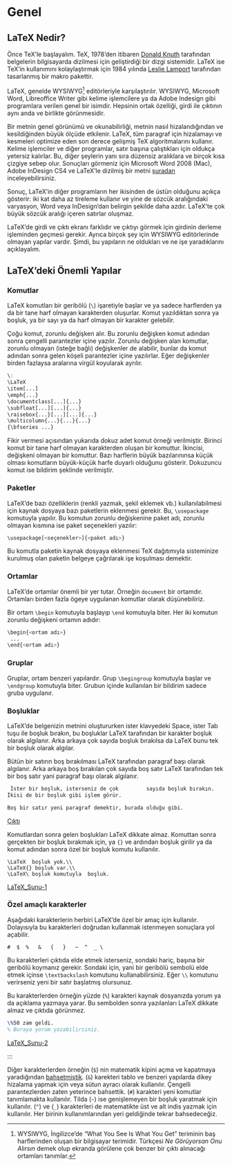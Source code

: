 \mainmatter

# Genel {#genel}


## LaTeX Nedir?

Önce TeX'le başlayalım. TeX, 1978'den
itibaren [Donald Knuth](https://www-cs-faculty.stanford.edu/~knuth/) tarafından belgelerin bilgisayarda dizilmesi
için geliştirdiği bir dizgi sistemidir.
LaTeX ise TeX'in kullanımını kolaylaştırmak için 1984 yılında [Leslie
Lamport](http://www.lamport.org/) tarafından tasarlanmış bir makro pakettir.

LaTeX, genelde WYSIWYG^[WYSIWYG, İngilizce'de "What You See Is What You Get" teriminin baş harflerinden oluşan bir bilgisayar terimidir. Türkçesi *Ne Görüyorsan Onu Alırsın* demek olup ekranda görülene çok benzer bir çıktı alınacağı ortamları tanımlar.] editörleriyle karşılaştırılır. WYSIWYG, Microsoft
Word, Libreoffice Writer gibi kelime işlemcilere ya da Adobe Indesign
gibi programlara verilen genel bir isimdir. Hepsinin ortak özelliği,
girdi ile çıktının aynı anda ve birlikte görünmesidir.


Bir metnin genel görünümü ve okunabilirliği, metnin nasıl
hizalandığından ve kesildiğinden büyük ölçüde etkilenir. LaTeX, tüm
paragraf için hizalamayı ve kesmeleri optimize eden son derece gelişmiş
TeX algoritmalarını kullanır. Kelime işlemciler ve diğer programlar,
satır başına çalıştıkları için oldukça yetersiz kalırlar. Bu, diğer
şeylerin yanı sıra düzensiz aralıklara ve birçok kısa çizgiye sebep
olur. Sonuçları görmeniz için Microsoft Word 2008 (Mac), Adobe InDesign
CS4 ve LaTeX'le dizilmiş bir metni [şuradan](http://www.rtznet.nl/zink/comparison.pdf) inceleyebilirsiniz.



Sonuç, LaTeX'in diğer programların her ikisinden de üstün olduğunu
açıkça gösterir: iki kat daha az tireleme kullanır ve yine de sözcük
aralığındaki varyasyon, Word veya InDesign'dan belirgin şekilde daha
azdır. LaTeX'te çok büyük sözcük aralığı içeren satırlar oluşmaz.


LaTeX'de girdi ve çıktı ekranı farklıdır ve
çıktıyı görmek için girdinin derleme işleminden geçmesi gerekir. Ayrıca
birçok şey için WYSIWYG editörlerinde olmayan yapılar vardır. Şimdi, bu
yapıların ne oldukları ve ne işe yaradıklarını açıklayalım.

## LaTeX'deki Önemli Yapılar

### Komutlar

LaTeX komutları bir geribölü (`\`) işaretiyle başlar ve ya sadece
harflerden ya da bir tane harf olmayan karakterden oluşurlar. Komut
yazıldıktan sonra ya boşluk, ya bir sayı ya da harf olmayan bir karakter
gelebilir.

Çoğu komut, zorunlu değişken alır. Bu zorunlu değişken komut adından
sonra çengelli parantezler içine yazılır. Zorunlu değişken alan
komutlar, zorunlu olmayan (isteğe bağlı) değişkenler de alabilir, bunlar
da komut adından sonra gelen köşeli parantezler içine yazılırlar. Eğer
değişkenler birden fazlaysa aralarına virgül koyularak ayrılır.


``` r
\:
\LaTeX
\item[...]
\emph{...}
\documentclass[...]{...}
\subfloat[...][...]{...}
\raisebox{...}[...][...]{...}
\multicolumn{...}{...}{...}
{\bfseries ...}
```


Fikir vermesi açısından yukarıda dokuz adet komut örneği verilmiştir.
Birinci komut bir tane harf olmayan karakterden oluşan bir komuttur.
İkincisi, değişkeni olmayan bir komuttur. Bazı harflerin büyük
bazılarınınsa küçük olması komutların büyük-küçük harfe duyarlı olduğunu
gösterir. Dokuzuncu komut ise bildirim şeklinde verilmiştir.

### Paketler

LaTeX'de bazı özelliklerin (renkli yazmak, şekil eklemek vb.)
kullanılabilmesi için kaynak dosyaya bazı paketlerin eklenmesi gerekir.
Bu, `\usepackage` komutuyla yapılır. Bu komutun zorunlu değişkenine
paket adı, zorunlu olmayan kısmına ise paket seçenekleri yazılır:


``` r
\usepackage[<seçenekler>]{<paket adı>}
```

Bu komutla paketin kaynak dosyaya eklenmesi TeX dağıtımıyla sisteminize
kurulmuş olan paketin belgeye çağrılarak işe koşulması demektir.

### Ortamlar

LaTeX'de ortamlar önemli bir yer tutar. Örneğin `document` bir ortamdır.
Ortamları birden fazla ögeye uygulanan komutlar olarak düşünebiliriz.

Bir ortam `\begin` komutuyla başlayıp `\end` komutuyla biter. Her iki
komutun zorunlu değişkeni ortamın adıdır:


``` r
\begin{<ortam adı>}
 ...
\end{<ortam adı>}
```

### Gruplar

Gruplar, ortam benzeri yapılardır. Grup `\begingroup` komutuyla başlar
ve `\endgroup` komutuyla biter. Grubun içinde kullanılan bir bildirim
sadece gruba uygulanır.

### Boşluklar

LaTeX'de belgenizin metnini oluştururken ister klavyedeki Space, ister
Tab tuşu ile boşluk bırakın, bu boşluklar LaTeX tarafından bir karakter
boşluk olarak algılanır. Arka arkaya çok sayıda boşluk bırakılsa da
LaTeX bunu tek bir boşluk olarak algılar.

Bütün bir satırın boş bırakılması LaTeX tarafından paragraf başı olarak
algılanır. Arka arkaya boş bırakılan çok sayıda boş satır LaTeX
tarafından tek bir boş satır yani paragraf başı olarak algılanır.


``` r
 İster bir boşluk, isterseniz de çok         sayıda boşluk bırakın. 
İkisi de bir boşluk gibi işlem görür. 

Boş bir satır yeni paragraf demektir, burada olduğu gibi.
```
[Çıktı](https://github.com/acarzfr/latex-dersleri/blob/main/examples/ex1.pdf)


Komutlardan sonra gelen boşlukları LaTeX dikkate almaz. Komuttan sonra
gerçekten bir boşluk bırakmak için, ya `{}` ve ardından boşluk girilir
ya da komut adından sonra özel bir boşluk komutu kullanılır.

::: wp-block-columns
::: {.wp-block-column .is-vertically-aligned-center}
::: {.wp-block-codemirror-blocks-code-block .code-block}
``` {.CodeMirror setting="{\"mode\":\"stex\",\"mime\":\"text/x-latex\",\"theme\":\"monokai\",\"lineNumbers\":false,\"styleActiveLine\":false,\"lineWrapping\":false,\"readOnly\":false,\"language\":\"LaTeX\",\"modeName\":\"stex\"}"}
\LaTeX  boşluk yok.\\
\LaTeX{} boşluk var.\\
\LaTeX\ boşluk komutuyla  boşluk.
```
:::
:::

::: {.wp-block-column .is-vertically-aligned-center}
[LaTeX_Sunu-1\
](https://www.texdizgi.com/wp-content/uploads/2020/04/LaTeX_Sunu-1.pdf){.pdfemb-viewer
style="" data-width="max" data-height="max" toolbar="bottom"
toolbar-fixed="off"}
:::
:::

### Özel amaçlı karakterler

Aşağıdaki karakterlerin herbiri LaTeX'de özel bir amaç için kullanılır.
Dolayısıyla bu karakterleri doğrudan kullanmak istenmeyen sonuçlara yol
açabilir.

``` wp-block-code
#  $  %   &   {   }   ~  ^  _ \
```

Bu karakterleri çıktıda elde etmek isterseniz, sondaki hariç, başına bir
geribölü koymanız gerekir. Sondaki için, yani bir geribölü sembolü elde
etmek içinse `\textbackslash` komutunu kullanabilirsiniz. Eğer `\\`
komutunu verirseniz yeni bir satır başlatmış olursunuz.

Bu karakterlerden örneğin yüzde (`%`) karakteri kaynak dosyanızda yorum
ya da açıklama yazmaya yarar. Bu sembolden sonra yazılanları LaTeX
dikkate almaz ve çıktıda görünmez.


```latex
\%50 zam geldi. 
% Buraya yorum yazabilirsiniz.
```


::: {.wp-block-column .is-vertically-aligned-center}
[LaTeX_Sunu-2\
](https://www.texdizgi.com/wp-content/uploads/2020/04/LaTeX_Sunu-2.pdf){.pdfemb-viewer
style="" data-width="max" data-height="max" toolbar="bottom"
toolbar-fixed="off"}
:::
:::

Diğer karakterlerden örneğin (`$`) nin matematik kipini açma ve
kapatmaya yaradığından
[bahsetmiştik](https://www.texdizgi.com/latexde-matematiksel-ifadeleri-dizmek-1-giris/){rel="noreferrer noopener"
target="_blank"}. (`&`) karekteri tablo ve benzeri yapılarda dikey
hizalama yapmak için veya sütun ayracı olarak kullanılır. Çengelli
parantezlerden zaten yeterince bahsettik. (`#`) karakteri yeni komutlar
tanımlamakta kullanılır. Tilda (`~`) ise genişlemeyen bir boşluk
yaratmak için kullanılır. (`^`) ve (`_`) karakterleri de matematikte üst
ve alt indis yazmak için kullanılır. Her birinin kullanımlarından yeri
geldiğinde tekrar bahsedeceğiz.


